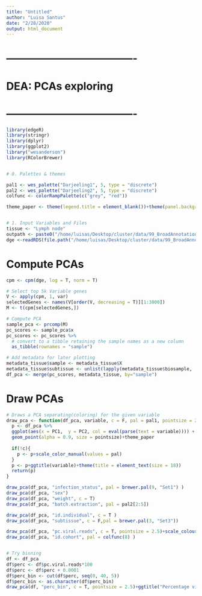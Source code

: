 ```yaml
---
title: "Untitled"
author: "Luisa Santus"
date: "2/28/2020"
output: html_document
---
```




# -------------------------------------
#       DEA: PCAs exploring
# -------------------------------------

```r
library(edgeR)
library(stringr)
library(dplyr)
library(ggplot2)
library("wesanderson")
library(RColorBrewer)


# 0. Palettes & themes 

pal1 <- wes_palette("Darjeeling1", 5, type = "discrete")
pal2 <- wes_palette("Darjeeling2", 5, type = "discrete")
colfunc <- colorRampPalette(c("grey", "red"))

theme_paper <- theme(legend.title = element_blank())+theme(panel.background = element_rect(fill = "white", colour = "white"))+theme(panel.background = element_rect(fill = "white", colour = "grey50"))+theme(axis.text = element_text(size = 18), axis.title = element_text(size = 20), legend.text = element_text(size = 18))


# 1. Input Variables and Files
tissue <- "Lymph node"
outpath <- paste0("/home/luisas/Desktop/cluster/data/99_BroadAnnotation_Feb2021/05_DEA/Tissues/",tissue,"/")
dge <-readRDS(file.path("/home/luisas/Desktop/cluster/data/99_BroadAnnotation_Feb2021/05_DEA/Tissues/", tissue, "dge.rds"))
```



# Compute PCAs

```r

cpm <- cpm(dge, log = T, norm = T)

# Select top 5k Variable genes 
V <- apply(cpm, 1, var)
selectedGenes <- names(V[order(V, decreasing = T)][1:3000])
M <- t(cpm[selectedGenes,])

# Compute PCA 
sample_pca <- prcomp(M)
pc_scores <- sample_pca$x
pc_scores <- pc_scores %>% 
  # convert to a tibble retaining the sample names as a new column
  as_tibble(rownames = "sample")

# Add metadata for later plotting
metadata_tissue$sample <- metadata_tissue$X
metadata_tissue$subtissue <- unlist(lapply(metadata_tissue$biosample,  function(x) str_split(x, "-")[[1]][2]))
df_pca <- merge(pc_scores, metadata_tissue, by="sample")
```


# Draw PCAs

```r
# Draws a PCA separating(coloring) for the given variable
draw_pca <- function(df_pca, variable, c = F, pal = pal1, pointsize = 2 ){
  p <- df_pca %>% 
  ggplot(aes(x = PC1,  y = PC2, col = eval(parse(text = variable)))) +
  geom_point(alpha = 0.9, size = pointsize)+theme_paper
  
  if(!c){
    p <- p+scale_color_manual(values = pal)
  }
  p <- p+ggtitle(variable)+theme(title = element_text(size = 18))
  return(p)
}

draw_pca(df_pca, "infection_status", pal = brewer.pal(9, "Set1") )
draw_pca(df_pca, "sex")
draw_pca(df_pca, "weight", c = T)
draw_pca(df_pca, "batch.extraction", pal = pal2[2:5])

draw_pca(df_pca, "id.individual", c = T )
draw_pca(df_pca, "subtissue", c = F,pal = brewer.pal(3, "Set3"))

draw_pca(df_pca, "pc.viral.reads", c = T, pointsize = 2.5)+scale_colour_steps2()+ggtitle("Percentage viral reads")
draw_pca(df_pca, "id.cohort", pal = colfunc(8) )


# Try binning 
df <- df_pca
df$perc <- df$pc.viral.reads*100
df$perc <- df$perc + 0.0001
df$perc_bin <- cut(df$perc, seq(0, 40, 5))
df$perc_bin <- as.character(df$perc_bin)
draw_pca(df, "perc_bin", c = T, pointsize = 2.5)+ggtitle("Percentage viral reads")

```




